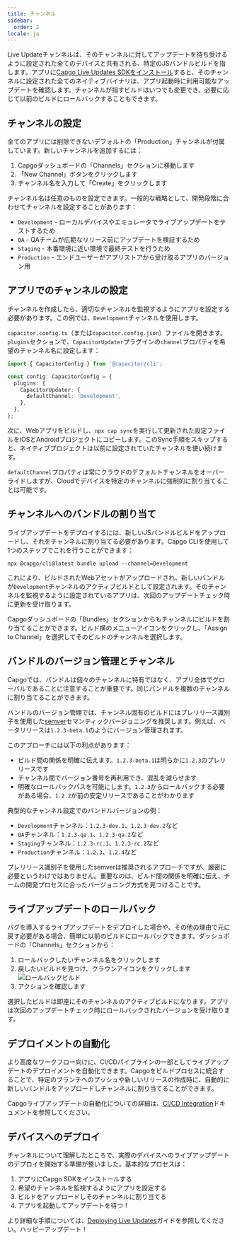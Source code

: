 ```yaml
---
title: チャンネル
sidebar:
  order: 2
locale: ja
---
```



Live Updateチャンネルは、そのチャンネルに対してアップデートを待ち受けるように設定された全てのデバイスと共有される、特定のJSバンドルビルドを指します。アプリに[Capgo Live Updates SDKをインストール](/docs/getting-started/quickstart/)すると、そのチャンネルに設定された全てのネイティブバイナリは、アプリ起動時に利用可能なアップデートを確認します。チャンネルが指すビルドはいつでも変更でき、必要に応じて以前のビルドにロールバックすることもできます。

## チャンネルの設定

全てのアプリには削除できないデフォルトの「Production」チャンネルが付属しています。新しいチャンネルを追加するには：

1. Capgoダッシュボードの「Channels」セクションに移動します
2. 「New Channel」ボタンをクリックします
3. チャンネル名を入力して「Create」をクリックします

チャンネル名は任意のものを設定できます。一般的な戦略として、開発段階に合わせてチャンネルを設定することがあります：

- `Development` - ローカルデバイスやエミュレータでライブアップデートをテストするため
- `QA` - QAチームが広範なリリース前にアップデートを検証するため
- `Staging` - 本番環境に近い環境で最終テストを行うため
- `Production` - エンドユーザーがアプリストアから受け取るアプリのバージョン用

## アプリでのチャンネルの設定

チャンネルを作成したら、適切なチャンネルを監視するようにアプリを設定する必要があります。この例では、`Development`チャンネルを使用します。

`capacitor.config.ts`（または`capacitor.config.json`）ファイルを開きます。`plugins`セクションで、`CapacitorUpdater`プラグインの`channel`プロパティを希望のチャンネル名に設定します：

```ts
import { CapacitorConfig } from '@capacitor/cli';

const config: CapacitorConfig = {
  plugins: {
    CapacitorUpdater: {
      defaultChannel: 'Development',
    },
  },
};
```

次に、Webアプリをビルドし、`npx cap sync`を実行して更新された設定ファイルをiOSとAndroidプロジェクトにコピーします。このSync手順をスキップすると、ネイティブプロジェクトは以前に設定されていたチャンネルを使い続けます。

<Aside type="caution">

`defaultChannel`プロパティは常にクラウドのデフォルトチャンネルをオーバーライドしますが、Cloudでデバイスを特定のチャンネルに強制的に割り当てることは可能です。

</Aside>

## チャンネルへのバンドルの割り当て

ライブアップデートをデプロイするには、新しいJSバンドルビルドをアップロードし、それをチャンネルに割り当てる必要があります。Capgo CLIを使用して1つのステップでこれを行うことができます：

```shell
npx @capgo/cli@latest bundle upload --channel=Development
```

これにより、ビルドされたWebアセットがアップロードされ、新しいバンドルが`Development`チャンネルのアクティブビルドとして設定されます。そのチャンネルを監視するように設定されているアプリは、次回のアップデートチェック時に更新を受け取ります。

Capgoダッシュボードの「Bundles」セクションからもチャンネルにビルドを割り当てることができます。ビルド横のメニューアイコンをクリックし、「Assign to Channel」を選択してそのビルドのチャンネルを選択します。

## バンドルのバージョン管理とチャンネル

Capgoでは、バンドルは個々のチャンネルに特有ではなく、アプリ全体でグローバルであることに注意することが重要です。同じバンドルを複数のチャンネルに割り当てることができます。

バンドルのバージョン管理では、チャンネル固有のビルドにはプレリリース識別子を使用した[semver](https://semver.org/)セマンティックバージョニングを推奨します。例えば、ベータリリースは`1.2.3-beta.1`のようにバージョン管理されます。

このアプローチには以下の利点があります：

- ビルド間の関係を明確に伝えます。`1.2.3-beta.1`は明らかに`1.2.3`のプレリリースです
- チャンネル間でバージョン番号を再利用でき、混乱を減らせます
- 明確なロールバックパスを可能にします。`1.2.3`からロールバックする必要がある場合、`1.2.2`が前の安定リリースであることがわかります

典型的なチャンネル設定でのバンドルバージョンの例：

- `Development`チャンネル：`1.2.3-dev.1`、`1.2.3-dev.2`など
- `QA`チャンネル：`1.2.3-qa.1`、`1.2.3-qa.2`など
- `Staging`チャンネル：`1.2.3-rc.1`、`1.2.3-rc.2`など
- `Production`チャンネル：`1.2.3`、`1.2.4`など

プレリリース識別子を使用したsemverは推奨されるアプローチですが、厳密に必要というわけではありません。重要なのは、ビルド間の関係を明確に伝え、チームの開発プロセスに合ったバージョニング方式を見つけることです。

## ライブアップデートのロールバック

バグを導入するライブアップデートをデプロイした場合や、その他の理由で元に戻す必要がある場合、簡単に以前のビルドにロールバックできます。ダッシュボードの「Channels」セクションから：

<Steps>

1. ロールバックしたいチャンネル名をクリックします
2. 戻したいビルドを見つけ、クラウンアイコンをクリックします
![ロールバックビルド](/select_bundle.webp)
3. アクションを確認します

</Steps>

選択したビルドは即座にそのチャンネルのアクティブビルドになります。アプリは次回のアップデートチェック時にロールバックされたバージョンを受け取ります。

## デプロイメントの自動化

より高度なワークフロー向けに、CI/CDパイプラインの一部としてライブアップデートのデプロイメントを自動化できます。Capgoをビルドプロセスに統合することで、特定のブランチへのプッシュや新しいリリースの作成時に、自動的に新しいバンドルをアップロードしチャンネルに割り当てることができます。

Capgoライブアップデートの自動化についての詳細は、[CI/CD Integration](/docs/cicd-integration/)ドキュメントを参照してください。

## デバイスへのデプロイ

チャンネルについて理解したところで、実際のデバイスへのライブアップデートのデプロイを開始する準備が整いました。基本的なプロセスは：

1. アプリにCapgo SDKをインストールする
2. 希望のチャンネルを監視するようにアプリを設定する
3. ビルドをアップロードしそのチャンネルに割り当てる
4. アプリを起動してアップデートを待つ！

より詳細な手順については、[Deploying Live Updates](/docs/getting-started/deploy/)ガイドを参照してください。ハッピーアップデート！
